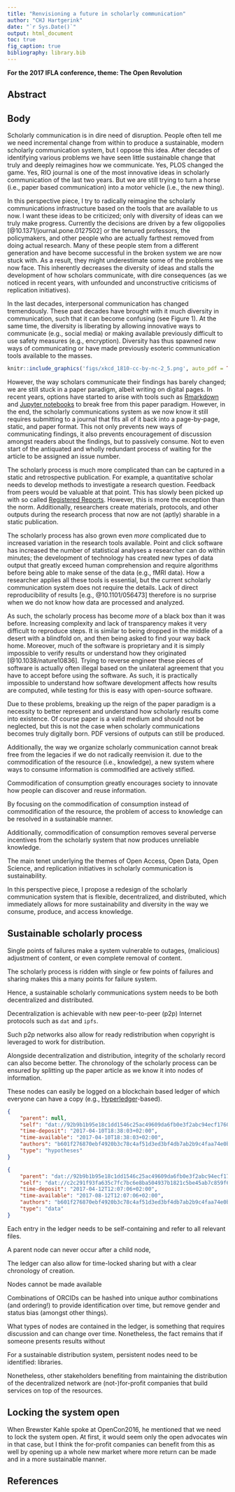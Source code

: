 ```yaml
---
title: "Renvisioning a future in scholarly communication"
author: "CHJ Hartgerink"
date: "`r Sys.Date()`"
output: html_document
toc: true
fig_caption: true
bibliography: library.bib
---
```


__For the 2017 IFLA conference, theme: The Open Revolution__

## Abstract



## Body

Scholarly communication is in dire need of disruption. People often tell me we need incremental change from within to produce a sustainable, modern scholarly communication system, but I oppose this idea. After decades of identifying various problems we have seen little sustainable change that truly and deeply reimagines how we communicate. Yes, PLOS changed the game. Yes, RIO journal is one of the most innovative ideas in scholarly communication of the last two years. But we are still trying to turn a horse (i.e., paper based communication) into a motor vehicle (i.e., the new thing).

In this perspective piece, I try to radically reimagine the scholarly communications infrastructure based on the tools that are available to us now.  I want these ideas to be criticized; only with diversity of ideas can we truly make progress. Currently the decisions are driven by a few oligopolies [@10.1371/journal.pone.0127502] or the tenured professors, the policymakers, and other people who are actually farthest removed from doing actual research. Many of these people stem from a different generation and have become successful in the broken system we are now stuck with. As a result, they might underestimate some of the problems we now face. This inherently decreases the diversity of ideas and stalls the development of how scholars communicate, with dire consequences (as we noticed in recent years, with unfounded and unconstructive criticisms of replication initiatives). 

In the last decades, interpersonal communication has changed tremendously. These past decades have brought with it much diversity in communication, such that it can become confusing (see Figure 1). At the same time, the diversity is liberating by allowing innovative ways to communicate (e.g., social media) or making available previously difficult to use safety measures (e.g., encryption). Diversity has thus spawned new ways of communicating or have made previously esoteric communication tools available to the masses.

```r
knitr::include_graphics('figs/xkcd_1810-cc-by-nc-2_5.png', auto_pdf = TRUE)
```

However, the way scholars communicate their findings has barely changed; we are still stuck in a paper paradigm, albeit writing on digital pages. In recent years, options have started to arise with tools such as [Rmarkdown]() and [Jupyter notebooks]() to break free from this paper paradigm. However, in the end, the scholarly communications system as we now know it still requires submitting to a journal that fits all of it back into a page-by-page, static, and paper format. This not only prevents new ways of communicating findings, it also prevents encouragement of discussion amongst readers about the findings, but to passively consume. Not to even start of the antiquated and wholly redundant process of waiting for the article to be assigned an issue number.

The scholarly process is much more complicated than can be captured in a static and retrospective publication. For example, a quantitative scholar needs to develop methods to investigate a research question. Feedback from peers would be valuable at that point. This has slowly been picked up with so called [Registered Reports](). However, this is more the exception than the norm. Additionally, researchers create materials, protocols, and other outputs during the research process that now are not (aptly) sharable in a static publication. 

The scholarly process has also grown even _more_ complicated due to increased variation in the research tools available. Point and click software has increased the number of statistical analyses a researcher can do within minutes; the development of technology has created new types of data output that greatly exceed human comprehension and require algorithms before being able to make sense of the data (e.g., fMRI data). How a researcher applies all these tools is essential, but the current scholarly communication system does not require the details. Lack of direct reproducibility of results [e.g., @10.1101/056473] therefore is no surprise when we do not know how data are processed and analyzed.

As such, the scholarly process has become _more_ of a black box than it was before. Increasing complexity and lack of transparency makes it very difficult to reproduce steps. It is similar to being dropped in the middle of a desert with a blindfold on, and then being asked to find your way back home. Moreover, much of the software is proprietary and it is simply impossible to verify results or understand how they originated [@10.1038/nature10836]. Trying to reverse engineer these pieces of software is actually often illegal based on the unilateral agreement that you have to accept before using the software. As such, it is practically impossible to understand how software development affects how results are computed, while testing for this is easy with open-source software.
<!-- Dit moet nog herschreven worden -->

Due to these problems, breaking up the reign of the paper paradigm is a necessity to better represent and understand how scholarly results come into existence. Of course paper is a valid medium and should not be neglected, but this is not the case when scholarly communications becomes truly digitally born. PDF versions of outputs can still be produced.

Additionally, the way we organize scholarly communication cannot break free from the legacies if we do not radically reenvision it. due to the commodification of the resource (i.e., knowledge), a new system where ways to consume information is commodified are actively stifled.

Commodification of consumption greatly encourages society to innovate how people can discover and reuse information. <!-- For Wikipedia alone, one of the greatest resources of uncommodified knowledge, there are tons of applications that allow you to consume that information in various ways on various devices.  -->

By focusing on the commodification of consumption instead of commodification of the resource, the problem of access to knowledge can be resolved in a sustainable manner. <!-- Politicians and scholars have been discussing Open Access for at least 15 years. -->

Additionally, commodification of consumption removes several perverse incentives from the scholarly system that now produces unreliable knowledge. <!-- For example, innovativeness and surprisingness are criteria upon which articles are currently selected, where those exact some properties increase the probability that the finding is false [@10.1371/journal.pmed.0020124]. -->

The main tenet underlying the themes of Open Access, Open Data, Open Science, and replication initiatives in scholarly communication is sustainability. <!-- Sustainability of consuming knowledge (Open Access), sustainability of producing reliable knowledge ("reproducibility crisis"), sustainability of The serial crisis indicates that access to knowledge is currently unsustainable (e.g., Harvard cannot even access everything with its massive budget).  -->

In this perspective piece, I propose a redesign of the scholarly communication system that is flexible, decentralized, and distributed, which immediately allows for more sustainability and diversity in the way we consume, produce, and access knowledge.

## Sustainable scholarly process

Single points of failures make a system vulnerable to outages, (malicious) adjustment of content, or even complete removal of content. <!-- As such, a centralized infrastructure is easier to disrupt than a decentralized or distributed one. The Internet is currently organized in such a way that it is relatively centralized, whereas the Darknet (i.e., an alternative cyberspace) is less centralized and has been found to be more resilient [@10.1103/PhysRevE.95.022313].  -->

The scholarly process is ridden with single or few points of failures and sharing makes this a many points for failure system. <!-- For exactly this reason it is so important that scholars become more transparent about their data, their hypotheses, their results, and the chronology of a. -->

<!-- The scholarly communications system is currently centralized at publisher websites, is insecure, and is not resilient. HTTP(S) because redistribution is frequently by copyright Unrestrictive licensing, such as the Creative Commons BY license, allow for free redistribution and increases persistence. For example, anyone can download the entire corpus of Hindawi right now and if Hindawi would then become inaccessible, the articles would still be available regardless. Copyright creates dependence whereas the lack thereof creates independence. -->

Hence, a sustainable scholarly communications system needs to be both decentralized and distributed.

Decentralization is achievable with new peer-to-peer (p2p) Internet protocols such as `dat` and `ipfs`. <!-- Such p2p networks send information across the network, but are is resilient to nodes being removed because they operate in mesh network. If 20 peers have the files, removing one from the network does not affect the availability of the files-->

Such p2p networks also allow for ready redistribution when copyright is leveraged to work for distribution.

Alongside decentralization and distribution, integrity of the scholarly record can also become better. The chronology of the scholarly process can be ensured by splitting up the paper article as we know it into nodes of information.

These nodes can easily be logged on a blockchain based ledger of which everyone can have a copy (e.g., [Hyperledger](https://github.com/hyperledger/fabric)-based). <!-- An example is available below -->

```json
{
	"parent": null,
	"self": "dat://92b9b1b95e18c1dd1546c25ac49609da6fb0e3f2abc94ecf17609c565888c16b",
	"time-deposit": "2017-04-10T18:38:03+02:00",
	"time-available": "2017-04-10T18:38:03+02:00",
	"authors": "b601f276870ebf4920b3c78c4af51d3ed3bf4db7ab2b9c4faa74e0b457aa13ed",
	"type": "hypotheses"
}

{
	"parent": "dat://92b9b1b95e18c1dd1546c25ac49609da6fb0e3f2abc94ecf17609c565888c16b",
	"self": "dat://c2c291f93fa635c7fc7bc6e8ba504937b1821c5be45ab7c859f6e6cd19a291b7",
	"time-deposit": "2017-04-12T12:07:06+02:00",
	"time-available": "2017-08-12T12:07:06+02:00",
	"authors": "b601f276870ebf4920b3c78c4af51d3ed3bf4db7ab2b9c4faa74e0b457aa13ed",
	"type": "data"
}
```

Each entry in the ledger needs to be self-containing and refer to all relevant files.

A parent node can never occur after a child node, 

The ledger can also allow for time-locked sharing but with a clear chronology of creation.

Nodes cannot be made available 

Combinations of ORCIDs can be hashed into unique author combinations (and ordering!) to provide identification over time, but remove gender and status bias (amongst other things).

What types of nodes are contained in the ledger, is something that requires discussion and can change over time. Nonetheless, the fact remains that if someone presents results without 

For a sustainable distribution system, persistent nodes need to be identified: libraries.

Nonetheless, other stakeholders benefiting from maintaining the distribution of the decentralized network are (not-)for-profit companies that build services on top of the resources.


## Locking the system open

When Brewster Kahle spoke at OpenCon2016, he mentioned that we need to lock the system open. At first, it would seem only the open advocates win in that case, but I think the for-profit companies can benefit from this as well by opening up a whole new market where more return can be made and in a more sustainable manner.

## References
